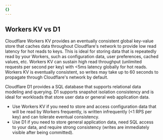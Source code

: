 ```yaml
---
{}
---
```


## Workers KV vs D1

Cloudflare Workers KV provides an eventually consistent global key-value store that caches data throughout Cloudflare's network to provide
low read latency for hot reads to keys. This is ideal for storing data that is repeatedly read by your Workers, such as configuration data, user preferences, cached values, etc. Workers KV can sustain high read throughput (unlimited requests per second per key) with \<5ms latency globally for hot reads. Workers KV is eventually consistent, so writes may take up to 60 seconds to propagate through Cloudflare's network by default.

Cloudflare D1 provides a SQL database that supports relational data modeling and querying. D1 supports snapshot isolation consistency and is ideal for
workloads that store user data or general web application data.

- Use Workers KV if you need to store and access configuration data that will be read by Workers frequently, is written infrequently (\<1 RPS per key) and can tolerate eventual consistency.
- Use D1 if you need to store general application data, need SQL access to your data, and require strong consistency (writes are immediately visible after being committed).
